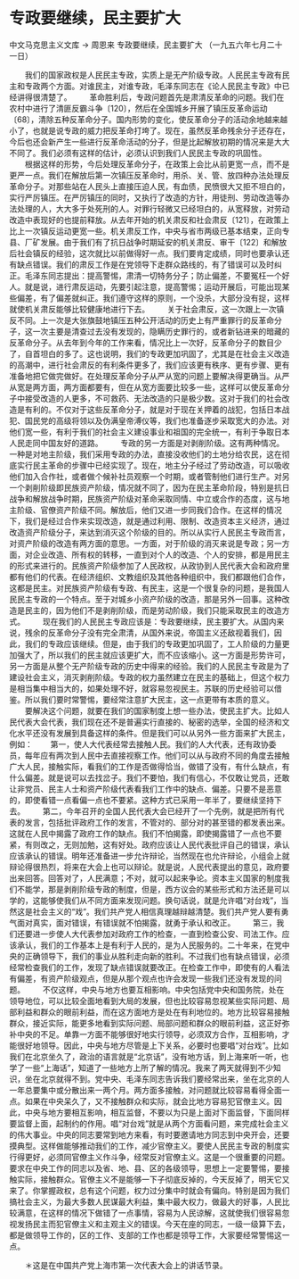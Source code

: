 # 专政要继续，民主要扩大

中文马克思主义文库 -> 周恩来
专政要继续，民主要扩大
（一九五六年七月二十一日）


　　我们的国家政权是人民民主专政，实质上是无产阶级专政。人民民主专政有民主和专政两个方面。对谁民主，对谁专政，毛泽东同志在《论人民民主专政》中已经讲得很清楚了。
　　革命胜利后，专政问题首先是肃清反革命的问题。我们在农村中进行了清匪反霸斗争〔120〕，然后在全国城乡开展了镇压反革命运动〔68〕，清除五种反革命分子。国内形势的变化，使反革命分子的活动余地越来越小了，也就是说专政的威力把反革命打垮了。现在，虽然反革命残余分子还存在，今后也还会新产生一些进行反革命活动的分子，但是比起解放初期的情况来是大大不同了。我们必须有这样的估计，必须认识到我们人民民主专政的巩固性。
　　根据这样的形势，今后处理反革命分子，在政策上会比从前更宽一点，而不是更严一点。我们在解放后第一次镇压反革命时，用杀、关、管、放四种办法处理反革命分子。对那些站在人民头上直接压迫人民，有血债，民愤很大又拒不坦白的，实行严厉镇压。在严厉镇压的同时，又执行了改造的方针，用徒刑、劳动改造等办法处理的人，大大多于处死刑的人。对罪行轻微又已经坦白的，从宽释放，对劳动改造中表现好的也提前释放。从去年开始的机关肃反和社会肃反〔121〕，在政策上比上一次镇反运动更宽一些。机关肃反工作，中央与省市两级已基本结束，正向专县、厂矿发展。由于我们有了抗日战争时期延安的机关肃反、审干〔122〕和解放后社会镇反的经验，这次就比以前做得好一点。我们要肯定成绩，同时也要承认还有缺点错误。我们的肃反工作是在党领导下走群众路线的，有了错误可以及时纠正。毛泽东同志提出：提高警惕，肃清一切特务分子；防止偏差，不要冤枉一个好人。就是说，进行肃反运动，先要引起注意，提高警惕；运动开展后，可能出现某些偏差，有了偏差就纠正。我们遵守这样的原则，一个没杀，大部分没有捉，这样就使机关肃反能够比较健康地进行下去。
　　关于社会肃反，这一次跟上一次镇反不同。上一次是大张旗鼓地镇压五种公开活动的历史上有严重罪行的反革命分子，这一次主要是清查过去没有发现的，隐瞒历史罪行的，或者新钻进来的暗藏的反革命分子。从去年到今年的工作来看，情况比上一次好，反革命分子的数目少了，自首坦白的多了。这也说明，我们的专政更加巩固了，尤其是在社会主义改造的高潮中，进行社会肃反的有利条件更多了，我们应该更有秩序、更有步骤、更有准备地把它做完做好。在处理反革命分子从严从宽的问题上要解决得更确当。从严从宽是两方面，两方面都要有，但在从宽方面要比较多一些，这样可以使反革命分子中接受改造的人更多，不可救药、无法改造的只是极少数。这对于我们的社会改造是有利的。不仅对于这些反革命分子，就是对于现在关押着的战犯，包括日本战犯、国民党的高级将领以及伪满皇帝溥仪等，我们也准备逐步采取宽大的办法。对他们宽一些，有利于我们的社会主义建设事业和祖国的完全统一，有利于争取日本人民走同中国友好的道路。
　　专政的另一方面是对剥削阶级。这有两种情况。一种是对地主阶级，我们采用专政的办法，直接没收他们的土地分给农民，这在彻底实行民主革命的步骤中已经实现了。现在，地主分子经过了劳动改造，可以吸收他们加入合作社，或者做个候补社员观察一个时期，或者管制他们进行生产。对另一个剥削阶级即民族资产阶级，情况就不同了，因为在民主革命阶段，特别是抗日战争和解放战争时期，民族资产阶级对革命采取同情、中立或合作的态度，这与地主阶级、官僚资产阶级不同。解放后，他们又进一步同我们合作。在这样的情况下，我们是经过合作来实现改造，就是通过利用、限制、改造资本主义经济，通过改造资产阶级分子，来达到消灭这个阶级的目的。所以从实行人民民主专政而言，对资产阶级的改造有两方面的意思。一方面，对于阶级的消灭来说是专政；另一方面，对企业改造、所有权的转移，一直到对个人的改造、个人的安排，都是用民主的形式来进行的。民族资产阶级参加了人民政权，从政协到人民代表大会和政府里都有他们的代表。在经济组织、文教组织及其他各种组织中，我们都跟他们合作，这都是民主。对民族资产阶级有专政、有民主，这是一个很复杂的问题，是我国人民民主专政的一个特点。至于对城乡小资产阶级的改造，那是另外一回事。这种改造是民主的，因为他们不是剥削阶级，而是劳动阶级，我们只能采取民主的改造方式。
　　现在我们的人民民主专政应该是：专政要继续，民主要扩大。从国内来说，残余的反革命分子没有完全肃清，从国外来说，帝国主义还敌视着我们，因此，我们的专政应该继续。但是，由于我们的专政更加巩固了，工人阶级的力量更加强大了，所以我们的民主就应该更扩大，而不应该缩小。这一方面是形势许可，另一方面是从整个无产阶级专政的历史中得来的经验。我们的人民民主专政是为了建设社会主义，消灭剥削阶级。专政的权力虽然建立在民主的基础上，但这个权力是相当集中相当大的，如果处理不好，就容易忽视民主。苏联的历史经验可以借鉴。所以我们要时常警惕，要经常注意扩大民主，这一点更带有本质的意义。
　　要解决这个问题，就要在我们的国家制度上想一些办法，使民主扩大。比如人民代表大会代表，我们现在还不是普遍实行直接的、秘密的选举，全国的经济和文化水平还没有发展到具备这样的条件。但是我们可以从另外一些方面来扩大民主，例如：
　　第一，使人大代表经常去接触人民。我们的人大代表，还有政协委员，每年应有两次到人民中去直接视察工作。他们可以从与政府不同的角度去接触广大人民，接触实际，看我们的工作是否做得恰当，做错了没有，有什么缺点，有什么偏差。就是说可以去找岔子。我们不要怕，我们有信心，不仅敢让党员，还敢让非党员、民主人士和资产阶级代表看我们工作中的缺点、偏差。只要不是恶意的，即使看错一点看偏一点也不要紧。这种方式已采用一年半了，要继续坚持下去。
　　第二，今年召开的全国人民代表大会已经开了一个先例，就是把所有代表的发言，包括批评政府工作的发言，不管对的、部分对的甚至错的都发表出来。这就在人民中揭露了政府工作的缺点。我们不怕揭露，即使揭露错了一点也不要紧，有则改之，无则加勉，这有好处。政府应该让人民代表批评自己的错误，承认应该承认的错误。明年还准备进一步允许辩论，当然现在也允许辩论，小组会上就辩论得很热烈，将来在大会上也可以辩论。就是说，人民代表提出的意见，政府要出来回答。回答对了，人民满意；不对，就可以起来争论。资本主义国家的制度我们不能学，那是剥削阶级专政的制度，但是，西方议会的某些形式和方法还是可以学的，这能够使我们从不同方面来发现问题。换句话说，就是允许唱“对台戏”，当然这是社会主义的“戏”。我们共产党人相信真理越辩越清楚。我们共产党人要有勇气面对真实，面对错误，有错误就不怕揭露，就勇于承认和改正。
　　第三，我们还要进一步使人大代表参加对政府工作的检查，一直到检查公安、司法工作。应该承认，我们的工作基本上是有利于人民的，是为人民服务的。二十年来，在党中央的正确领导下，我们的事业从胜利走向新的胜利。不过我们也有缺点错误，必须经常检查我们的工作，发现了缺点错误就要改正。在检查工作中，即使有的人看法有偏差，有资产阶级观点，但是从那个观点也许会发现一些我们还没有发现的问题。
　　不仅这样，中央与地方也要互相影响。中央包括党中央和国务院，处在领导地位，可以比较全面地看到大局的发展，但也比较容易忽视某些实际问题、局部利益和群众的眼前利益，而在这方面地方是处在有利地位的。地方比较容易接触群众，接近实际，能更多地看到实际问题、局部问题和群众的眼前利益，这正好弥补中央的不足。单靠一方面不能够很好地实行领导，必须双方合作，互相影响，才能很好地领导。因此，中央与地方尽管是上下关系，必要时也要唱“对台戏”。比如我们在北京坐久了，政治的语言就是“北京话”，没有地方话，到上海来听一听，也学了一些“上海话”，知道了一些地方上所了解的情况。我来了两天就得到不少知识，坐在北京就得不到。党中央、毛泽东同志告诉我们要经常出来，坐在北京的人一年总要集中或分散出来一两个月。两方面多接触，对问题就比较容易看得全面一点。如果在中央呆久了，又不接触群众和实际，就会比地方容易犯官僚主义。因此，中央与地方要相互影响，相互监督，不要以为只是上面对下面监督，下面同样要监督上面，起制约的作用。唱“对台戏”就是从两个方面看问题，来完成社会主义的伟大事业。中央的同志要常到地方来看，有时要邀请地方同志到中央开会，还要摸典型。这样做能够推动我们的工作，减少官僚主义。要使人民民主专政的制度实行得更好，必须同官僚主义作斗争，经常反对官僚主义。这是一个很重要的问题。要求在中央工作的同志以及省、地、县、区的各级领导，思想上一定要警惕，要接触实际，接触群众。官僚主义不是能够一下子彻底反掉的，今天反掉了，明天它又来了。你掌握政权，总有这个问题，权力过分集中时就会有偏向。特别是因为我们搞社会主义，为最大多数人民谋最大利益，集中最大权力，做最大的好事，人民比较满意，在这样的情况下做错了一点事情，容易为人民谅解，这就使我们很容易忽视发扬民主而犯官僚主义和主观主义的错误。今天在座的同志，一级一级算下去，都是做领导工作的，区的工作、支部的工作也都是领导工作，大家要经常警惕这一点。


　　＊这是在中国共产党上海市第一次代表大会上的讲话节录。



